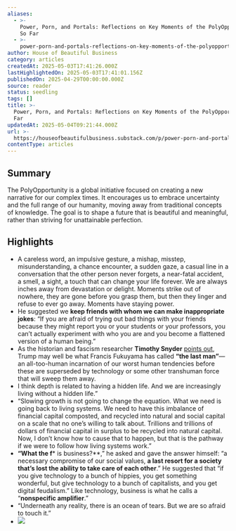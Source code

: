```yaml
---
aliases:
  - >-
    Power, Porn, and Portals: Reflections on Key Moments of the PolyOpportunity
    So Far
  - >-
    power-porn-and-portals-reflections-on-key-moments-of-the-polyopportunity-so-far
author: House of Beautiful Business
category: articles
createdAt: 2025-05-03T17:41:26.000Z
lastHighlightedOn: 2025-05-03T17:41:01.156Z
publishedOn: 2025-04-29T00:00:00.000Z
source: reader
status: seedling
tags: []
title: >-
  Power, Porn, and Portals: Reflections on Key Moments of the PolyOpportunity So
  Far
updatedAt: 2025-05-04T09:21:44.000Z
url: >-
  https://houseofbeautifulbusiness.substack.com/p/power-porn-and-portals-reflections-2a5?utm_source=post-email-title&publication_id=3771609&post_id=162481350&utm_campaign=email-post-title&isFreemail=true&r=31t9d7&triedRedirect=true&utm_medium=email
contentType: articles
---
```

## Summary

The PolyOpportunity is a global initiative focused on creating a new narrative for our complex times. It encourages us to embrace uncertainty and the full range of our humanity, moving away from traditional concepts of knowledge. The goal is to shape a future that is beautiful and meaningful, rather than striving for unattainable perfection.

## Highlights

- A careless word, an impulsive gesture, a mishap, misstep, misunderstanding, a chance encounter, a sudden gaze, a casual line in a conversation that the other person never forgets, a near-fatal accident, a smell, a sight, a touch that can change your life forever. We are always inches away from devastation or delight. Moments strike out of nowhere, they are gone before you grasp them, but then they linger and refuse to ever go away. Moments have staying power.
- He suggested we **keep friends with whom we can make inappropriate jokes**: “If you are afraid of trying out bad things with your friends because they might report you or your students or your professors, you can’t actually experiment with who you are and you become a flattened version of a human being.”
- As the historian and fascism researcher **Timothy Snyder** [points out](https://www.sueddeutsche.de/kultur/timothy-snyder-us-historiker-interview-usa-trump-li.3241842), Trump may well be what Francis Fukuyama has called **“the last man”**—an all-too-human incarnation of our worst human tendencies before these are superseded by technology or some other transhuman force that will sweep them away.
- I think depth is related to having a hidden life. And we are increasingly living without a hidden life.”
- “Slowing growth is not going to change the equation. What we need is going back to living systems. We need to have this imbalance of financial capital composted, and recycled into natural and social capital on a scale that no one’s willing to talk about. Trillions and trillions of dollars of financial capital in surplus to be recycled into natural capital. Now, I don’t know how to cause that to happen, but that is the pathway if we were to follow how living systems work.”
- **“What the f*** is business?**,” he asked and gave the answer himself: “a necessary compromise of our social values, **a last resort for a society that’s lost the ability to take care of each other**.” He suggested that “if you give technology to a bunch of hippies, you get something wonderful, but give technology to a bunch of capitalists, and you get digital feudalism.” Like technology, business is what he calls a “**nonspecific amplifier**.”
- “Underneath any reality, there is an ocean of tears. But we are so afraid to touch it.”
- ![](https://substackcdn.com/image/fetch/w_1456,c_limit,f_auto,q_auto:good,fl_progressive:steep/https%3A%2F%2Fsubstack-post-media.s3.amazonaws.com%2Fpublic%2Fimages%2Faf86aa0b-20ea-41b4-bde1-cdc0e11e8e2e_1920x1080.png)
